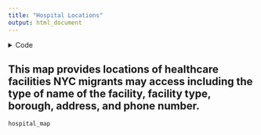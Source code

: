 ```yaml
---
title: "Hospital Locations"
output: html_document
---
```

<details> <summary>Code</summary>
```r
library(leaflet)
library(dplyr)

hospital_data =
  read_csv(file = "./data/Hospitals.csv") %>% 
  rename(location_1 = `Location 1`, 
         facility_type = `Facility Type`,
         facility_name = `Facility Name`)
  tibble(
    location_1 = c("413 120th Street New York, NY 10035 (40.798205044469, -73.932667945174)", "79 01 Elmhurst, NY 11373 (40.738710402563, -73.878351155182)", "	2201 Neptune Avenue Brooklyn, NY 11224 (40.578488319967, -73.989497148121)"))
  
  hospital_data <- hospital_data %>% 
    mutate(
      latitude = as.numeric(str_extract(location_1, "(?<=\\()[^,]+")),
      longitude = as.numeric(str_extract(location_1, "(?<=, ).+?(?=\\))")),
      location = str_remove(location_1, "\\s*\\(.*\\)$")
    )
    
  
head(hospital_data)


hospital_map <- leaflet(hospital_data) %>%
  addProviderTiles("CartoDB.Positron") %>%
  addCircleMarkers(
    lat = ~latitude,
    lng = ~longitude,
    radius = 6,
    color = ~case_when(
      Borough == "Manhattan" ~ "blue",
      Borough == "Queens" ~ "green",
      Borough == "Brooklyn" ~ "purple",
      Borough == "Bronx" ~ "red",
      Borough == "Staten Island" ~ "orange",
      TRUE ~ "gray"
    ),
    stroke = FALSE,
    fillOpacity = 0.7,
    popup = ~paste(
      "<b>Facility Name:</b> ", facility_name, "<br>",
      "<b>Facility Type:</b> ", facility_type, "<br>",
      "<b>Borough:</b> ", Borough, "<br>",
      "<b>Phone:</b> ", Phone, "<br>",
      "<b>Address:</b> ", location
    ),
    group = ~Borough
  ) %>%
  addLayersControl(
    overlayGroups = c("Manhattan", "Queens", "Brooklyn", "Bronx", "Staten Island"),
    options = layersControlOptions(collapsed = FALSE)
  ) %>%
  setView(lng = -73.935242, lat = 40.730610, zoom = 10)


```
</details>


## This map provides locations of healthcare facilities NYC migrants may access including the type of name of the facility, facility type, borough, address, and phone number. 

```r
hospital_map
```


